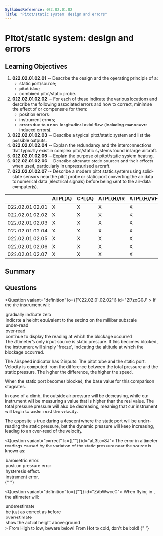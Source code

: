 ```yaml
---
SyllabusReference: 022.02.01.02
Title: "Pitot/static system: design and errors"
---
```


# Pitot/static system: design and errors

## Learning Objectives

1. **022.02.01.02.01** -- Describe the design and the operating principle of a:
   - static port/source;
   - pitot tube;
   - combined pitot/static probe.
2. **022.02.01.02.02** -- For each of these indicate the various locations and
   describe the following associated errors and how to correct, minimise the
   effect of or compensate for them:
   - position errors;
   - instrument errors;
   - errors due to a non-longitudinal axial flow (including manoeuvre-induced
     errors).
3. **022.02.01.02.03** -- Describe a typical pitot/static system and list the
   possible outputs.
4. **022.02.01.02.04** -- Explain the redundancy and the interconnections that
   typically exist in complex pitot/static systems found in large aircraft.
5. **022.02.01.02.05** -- Explain the purpose of pitot/static system heating.
6. **022.02.01.02.06** -- Describe alternate static sources and their effects
   when used, particularly in unpressurised aircraft.
7. **022.02.01.02.07** -- Describe a modern pitot static system using
   solid-state sensors near the pitot probe or static port converting the air
   data to numerical data (electrical signals) before being sent to the air-data
   computer(s).

|                 | ATPL(A) | CPL(A) | ATPL(H)/IR | ATPL(H)/VFR | CPL(H) | IR  | CBIR(A) |
| --------------- | ------- | ------ | ---------- | ----------- | ------ | --- | ------- |
| 022.02.01.02.01 | X       | X      | X          | X           | X      | X   | X       |
| 022.02.01.02.02 | X       | X      | X          | X           | X      | X   | X       |
| 022.02.01.02.03 | X       | X      | X          | X           | X      | X   |         |
| 022.02.01.02.04 | X       | X      | X          | X           | X      | X   |         |
| 022.02.01.02.05 | X       | X      | X          | X           | X      | X   | X       |
| 022.02.01.02.06 | X       | X      | X          | X           | X      | X   | X       |
| 022.02.01.02.07 | X       | X      | X          | X           | X      | X   |         |

## Summary

## Questions

<Question variant="definition" lo={["022.02.01.02.02"]} id="2I7zoG0J" >
  <Text variant="oneCorrect">
    If the <Subject /> the instrument will:
  </Text>
  <Option id="2I7zoG0J-1" >gradually indicate zero</Option>
  <Option id="2I7zoG0J-2">indicate a height equivalent to the setting on the millibar subscale</Option>
  <Option id="acLWrC2r-3" subject={[
     "static source to an airspeed indicator (ASI) becomes blocked during a climb"
  ]}>
   under-read
  </Option>
  <Option id="acLWrC2r-4" subject={[
     "static source to an airspeed indicator (ASI) becomes blocked during a descent"
  ]}>
   over-read
  </Option>
  <Option id="2I7zoG0J-5" subject={[
     "static source of an altimeter becomes blocked during a descent", 
     "static source of an altimeter becomes blocked during a climb", 
   ]}>
      continue to display the reading at which the blockage occurred
   </Option>      
  <Explanation>
   The altimeter's only input source is static pressure. 
   If this becomes blocked, the instrument will simply 'freeze',
   indicating the altitude at which the blockage occurred.

The Airspeed indicator has 2 inputs: The pitot tube and the static port.
Velocity is computed from the difference between the total pressure and the
static pressure. The higher the difference, the higher the speed.

When the static port becomes blocked, the base value for this comparison
stagnates.

In case of a climb, the outside air pressure will be decreasing, while our
instrument will be measuring a value that is higher than the real value. The
total pressure pressure will also be decreasing, meaning that our instrument
will begin to under read the velocity.

The opposite is true during a descent where the static port will be
under-reading the static pressure, but the dynamic pressure will keep
increasing, leading to an over-read of the velocity.

  </Explanation>
</Question>

<Question variant="correct" lo={[""]} id="aL3Lcv8J">
  <Text variant="oneCorrect">
    The error in altimeter readings caused by the variation of the static
    pressure near the source is known as:
  </Text>
  <Option id="aL3Lcv8J-0">barometric error.</Option>
  <Option id="aL3Lcv8J-1" correct>
    position pressure error
  </Option>
  <Option id="aL3Lcv8J-2">hysteresis effect.</Option>
  <Option id="aL3Lcv8J-3">instrument error.</Option>
</Question>{" "}

<Question variant="definition" lo={[""]} id="ZAbWwcqC">
  <Text variant="oneCorrect">
    When flying in <Subject />, the altimeter will:
  </Text>
  <Option id="ZAbWwcqC-0" subject="warm air (warm than standard atmosphere)">
    underestimate
  </Option>
  <Option id="ZAbWwcqC-1">be just as correct as before</Option>
  <Option id="ZAbWwcqC-2" subject="cold air (colder than standard atmosphere)">
    overestimate
  </Option>
  <Option id="ZAbWwcqC-3">show the actual height above ground</Option>
  <Explanation>
    > From High to low, beware below! From Hot to cold, don't be bold!
  </Explanation>
</Question>{" "}
